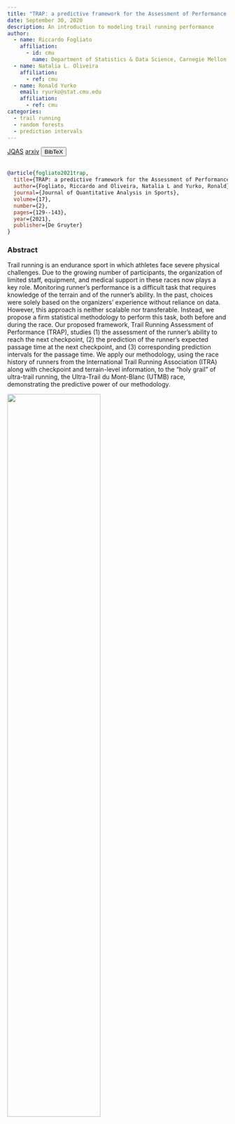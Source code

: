 ```yaml
---
title: "TRAP: a predictive framework for the Assessment of Performance in Trail Running"
date: September 30, 2020
description: An introduction to modeling trail running performance
author:
  - name: Riccardo Fogliato
    affiliation:
      - id: cmu
        name: Department of Statistics & Data Science, Carnegie Mellon University
  - name: Natalia L. Oliveira
    affiliation:
      - ref: cmu
  - name: Ronald Yurko
    email: ryurko@stat.cmu.edu
    affiliation:
      - ref: cmu
categories:
  - trail running
  - random forests
  - prediction intervals
---
```


<a href="https://www.degruyter.com/document/doi/10.1515/jqas-2020-0013/html?lang=en" target="_blank" rel="noopener noreferrer" class="bi-bank btn btn-primary" role="button"> JQAS</a>
<a href="https://arxiv.org/abs/2002.01328" target="_blank" rel="noopener noreferrer" class="bi-file-earmark-text-fill btn btn-warning" role="button"> arxiv</a>
<!-- BibTeX -->
<button class="btn btn-info" type="button" data-bs-toggle="collapse" data-bs-target="#fogliato2021trap" aria-expanded="false" aria-controls="fogliato2021trap">
  BibTeX
</button>
<div class="collapse" id="fogliato2021trap">
  <br>
  <div class="card card-body">
```bibtex
@article{fogliato2021trap,
  title={TRAP: a predictive framework for the Assessment of Performance in Trail Running},
  author={Fogliato, Riccardo and Oliveira, Natalia L and Yurko, Ronald},
  journal={Journal of Quantitative Analysis in Sports},
  volume={17},
  number={2},
  pages={129--143},
  year={2021},
  publisher={De Gruyter}
}
```
  </div>
</div>


### Abstract

Trail running is an endurance sport in which athletes face severe physical challenges. Due to the growing number of participants, the organization of limited staff, equipment, and medical support in these races now plays a key role. Monitoring runner’s performance is a difficult task that requires knowledge of the terrain and of the runner’s ability. In the past, choices were solely based on the organizers’ experience without reliance on data. However, this approach is neither scalable nor transferable. Instead, we propose a firm statistical methodology to perform this task, both before and during the race. Our proposed framework, Trail Running Assessment of Performance (TRAP), studies (1) the assessment of the runner’s ability to reach the next checkpoint, (2) the prediction of the runner’s expected passage time at the next checkpoint, and (3) corresponding prediction intervals for the passage time. We apply our methodology, using the race history of runners from the International Trail Running Association (ITRA) along with checkpoint and terrain-level information, to the “holy grail” of ultra-trail running, the Ultra-Trail du Mont-Blanc (UTMB) race, demonstrating the predictive power of our methodology.

![](https://www.degruyter.com/document/doi/10.1515/jqas-2020-0013/asset/graphic/j_jqas-2020-0013_fig_001.jpg){fig-align="center" width=65%}
